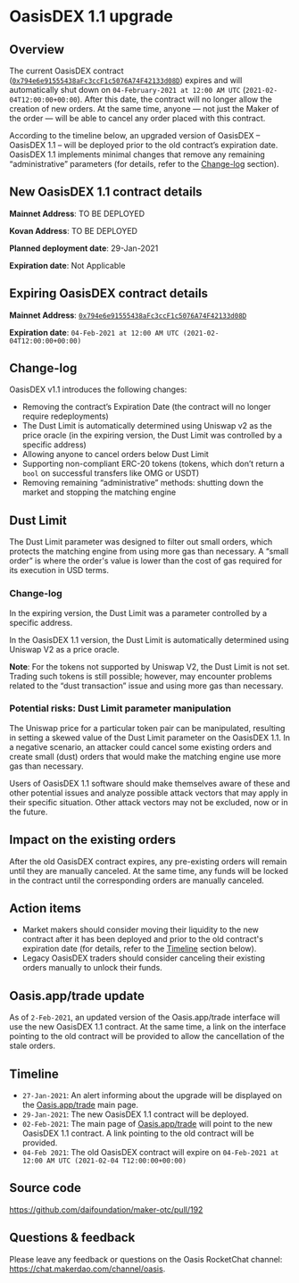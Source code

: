 
<DocsLayout>

# OasisDEX 1.1 upgrade

## Overview

The current OasisDEX contract ([`0x794e6e91555438aFc3ccF1c5076A74F42133d08D`](https://etherscan.io/address/0x794e6e91555438aFc3ccF1c5076A74F42133d08D)) expires and will automatically shut down on `04-February-2021 at 12:00 AM UTC` (`2021-02-04T12:00:00+00:00`). After this date, the contract will no longer allow the creation of new orders. At the same time, anyone — not just the Maker of the order — will be able to cancel any order placed with this contract.

According to the timeline below, an upgraded version of OasisDEX – OasisDEX 1.1 – will be deployed prior to the old contract’s expiration date. OasisDEX 1.1 implements minimal changes that remove any remaining “administrative” parameters (for details, refer to the [Change-log](#change-log) section).

## New OasisDEX 1.1 contract details

**Mainnet Address**: TO BE DEPLOYED

**Kovan Address**: TO BE DEPLOYED

**Planned deployment date**: 29-Jan-2021

**Expiration date**: Not Applicable

## Expiring OasisDEX contract details

**Mainnet Address**: [`0x794e6e91555438aFc3ccF1c5076A74F42133d08D`](https://etherscan.io/address/0x794e6e91555438aFc3ccF1c5076A74F42133d08D)

**Expiration date**: `04-Feb-2021 at 12:00 AM UTC (2021-02-04T12:00:00+00:00)`

## Change-log

OasisDEX v1.1 introduces the following changes:

- Removing the contract’s Expiration Date (the contract will no longer require redeployments)
- The Dust Limit is automatically determined using Uniswap v2 as the price oracle (in the expiring version, the Dust Limit was controlled by a specific address)
- Allowing anyone to cancel orders below Dust Limit
- Supporting non-compliant ERC-20 tokens (tokens, which don’t return a `bool` on successful transfers like OMG or USDT)
- Removing remaining “administrative” methods: shutting down the market and stopping the matching engine

## Dust Limit

The Dust Limit parameter was designed to filter out small orders, which protects the matching engine from using more gas than necessary. A “small order” is where the order's value is lower than the cost of gas required for its execution in USD terms.

### Change-log

In the expiring version, the Dust Limit was a parameter controlled by a specific address.

In the OasisDEX 1.1 version, the Dust Limit is automatically determined using Uniswap V2 as a price oracle.

**Note**: For the tokens not supported by Uniswap V2, the Dust Limit is not set. Trading such tokens is still possible; however, may encounter problems related to the “dust transaction” issue and using more gas than necessary.

### Potential risks: Dust Limit parameter manipulation

The Uniswap price for a particular token pair can be manipulated, resulting in setting a skewed value of the Dust Limit parameter on the OasisDEX 1.1. In a negative scenario, an attacker could cancel some existing orders and create small (dust) orders that would make the matching engine use more gas than necessary.

Users of OasisDEX 1.1 software should make themselves aware of these and other potential issues and analyze possible attack vectors that may apply in their specific situation. Other attack vectors may not be excluded, now or in the future.

## Impact on the existing orders

After the old OasisDEX contract expires, any pre-existing orders will remain until they are manually canceled. At the same time, any funds will be locked in the contract until the corresponding orders are manually canceled.

## Action items

- Market makers should consider moving their liquidity to the new contract after it has been deployed and prior to the old contract's expiration date (for details, refer to the [Timeline](#timeline) section below).
- Legacy OasisDEX traders should consider canceling their existing orders manually to unlock their funds.

## Oasis.app/trade update

As of `2-Feb-2021`, an updated version of the Oasis.app/trade interface will use the new OasisDEX 1.1 contract. At the same time, a link on the interface pointing to the old contract will be provided to allow the cancellation of the stale orders.

## Timeline

- `27-Jan-2021`: An alert informing about the upgrade will be displayed on the [Oasis.app/trade](https://oasis.app/trade) main page.
- `29-Jan-2021`: The new OasisDEX 1.1 contract will be deployed.
- `02-Feb-2021`: The main page of [Oasis.app/trade](https://oasis.app/trade) will point to the new OasisDEX 1.1 contract. A link pointing to the old contract will be provided.
- `04-Feb 2021`: The old OasisDEX contract will expire on `04-Feb-2021 at 12:00 AM UTC (2021-02-04 T12:00:00+00:00)`

## Source code

https://github.com/daifoundation/maker-otc/pull/192

## Questions & feedback

Please leave any feedback or questions on the Oasis RocketChat channel: https://chat.makerdao.com/channel/oasis.

</DocsLayout>
